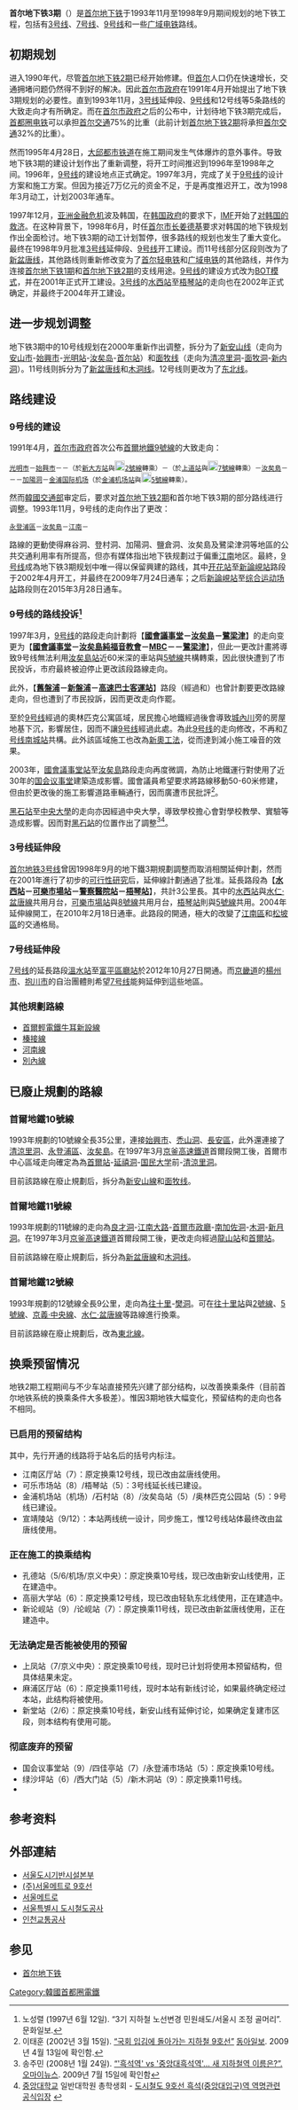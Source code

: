 '''首尔地下铁3期'''（{{kor|諺=3기 지하철|漢=3期 地下鐵|羅=Samgi jihacheol|f=y}}）是[[首尔地下铁|首尔地下铁]]于1993年11月至1998年9月期间规划的地下铁工程，包括有[[首尔地铁3号线|3号线]]、[[首尔地铁7号线|7号线]]、[[首尔地铁9号线|9号线]]和一些[[广域电铁|广域电铁]]路线。

==初期规划==
进入1990年代，尽管[[首尔地下铁2期|首尔地下铁2期]]已经开始修建。但[[首尔|首尔]]人口仍在快速增长，交通拥堵问题仍然得不到好的解决。因此[[首尔市政府|首尔市政府]]在1991年4月开始提出了地下铁3期规划的必要性。直到1993年11月，[[首尔地铁3号线|3号线]]延伸段、[[首尔地铁9号线|9号线]]和12号线等5条路线的大致走向才有所确定。而在[[首尔市政府|首尔市政府]]之后的公布中，计划待地下铁3期完成后，[[首都圈电铁|首都圈电铁]]可以承担[[首尔交通|首尔交通]]75%的比重（此前计划[[首尔地下铁2期|首尔地下铁2期]]将承担[[首尔交通|首尔交通]]32%的比重）。

然而1995年4月28日，[[大邱都市铁道|大邱都市铁道]]在施工期间发生气体爆炸的意外事件。导致地下铁3期的建设计划作出了重新调整，将开工时间推迟到1996年至1998年之间。1996年，[[首尔地铁9号线|9号线]]的建设地点正式确定。1997年3月，完成了关于[[首尔地铁9号线|9号线]]的设计方案和施工方案。但因为接近7万亿元的资金不足，于是再度推迟开工，改为1998年3月动工，计划2003年通车。

1997年12月，[[亚洲金融危机|亚洲金融危机]]波及韩国，在[[韩国中央行政机关|韩国政府]]的要求下，[[国际货币基金组织|IMF]]开始了[[国际货币基金组织对韩国的救济|对韩国的救济]]。在这种背景下，1998年6月，时任[[首尔市长|首尔市长]][[姜德基|姜德基]]要求对韩国的地下铁规划作出全面检讨。地下铁3期的动工计划暂停，很多路线的规划也发生了重大变化。最终在1998年9月批准[[首尔地铁3号线|3号线]]延伸段、[[首尔地铁9号线|9号线]]开工建设。而11号线部分区段则改为了[[新盆唐线|新盆唐线]]，其他路线则重新修改变为了[[首尔轻电铁|首尔轻电铁]]和[[广域电铁|广域电铁]]的其他路线，并作为连接[[首尔地下铁1期|首尔地下铁1期]]和[[首尔地下铁2期|首尔地下铁2期]]的支线用途。[[首尔地铁9号线|9号线]]的建设方式改为[[BOT模式|BOT模式]]，并在2001年正式开工建设。[[首尔地铁3号线|3号线]]的[[水西站_(首尔)|水西站]]至[[梧琴站|梧琴站]]的走向也在2002年正式确定，并最终于2004年开工建设。

==进一步规划调整==
地下铁3期中的10号线规划在2000年重新作出调整，拆分为了[[新安山线|新安山线]]（走向为[[安山市|安山市]]-[[始興市|始興市]]-[[光明站_(京畿道)|光明站]]-[[汝矣岛|汝矣岛]]-[[首尔站|首尔站]]）和[[首尔轻电铁面牧线|面牧线]]（走向为[[清凉里洞|清凉里洞]]-[[面牧洞|面牧洞]]-[[新内洞|新内洞]]）。11号线则拆分为了[[新盆唐线|新盆唐线]]和[[首尔轻电铁木洞线|木洞线]]。12号线则更改为了[[首尔轻电铁东北线|东北线]]。

==路线建设==
===9号线的建设===
1991年4月，[[首尔市政府|首尔市政府]]首次公布[[首爾地鐵9號線|首爾地鐵9號線]]的大致走向：

 [[光明市|光明市]]－[[始興市|始興市]]－{{link-ko|禿山洞|독산동}}－{{link-ko|新大方洞|신대방동}}（於[[新大方站|新大方站]]與[[File:Seoul_Metro_Line_2.svg|18px]][[首爾地鐵2號線|2號線]]轉乘）－{{link-ko|上道洞|상도동 (서울)}}（於[[上道站_(首爾)|上道站]]與[[File:Seoul_Metro_Line_7.svg|18px]][[首爾地鐵7號線|7號線]]轉乘）－[[汝矣島|汝矣島]]－{{link-ko|楊坪洞|양평동}}－{{link-ko|鹽倉洞|염창동}}－[[加陽洞|加陽洞]]－[[金浦国际机场|金浦国际机场]]（於[[金浦机场站|金浦机场站]]與[[File:Seoul_Metro_Line_5.svg|18px]][[首都圈電鐵5號線|5號線]]轉乘）。

然而[[國土交通部|韓國交通部]]审定后，要求对[[首尔地下铁2期|首尔地下铁2期]]和首尔地下铁3期的部分路线进行调整。1993年11月，9号线的走向作出了更改：
 [[永登浦區|永登浦區]]－[[汝矣島|汝矣島]]－[[江南_(首尔)|江南]]－{{link-ko|蠶室洞|잠실동|蠶室}}

路線的更動使得麻谷洞、登村洞、加陽洞、鹽倉洞、汝矣島及鷺梁津洞等地區的公共交通利用率有所提高，但亦有媒体指出地下铁规劃过于偏重[[江南_(首尔)|江南]]地区。最終，[[首尔地铁9号线|9号线]]成為地下铁3期规划中唯一得以保留興建的路线，其中[[开花站|开花站]]至[[新論峴站|新論峴站]]路段于2002年4月开工，并最终在2009年7月24日通车；之后[[新論峴站|新論峴站]]至[[综合运动场站_(首尔)|综合运动场站]]路段则在2015年3月28日通车。

===9号线的路线投诉<ref>노성렬 (1997년 6월 12일). “3기 지하철 노선변경 민원쇄도/서울시 조정 골머리”. 문화일보.</ref>===
1997年3月，[[首尔地铁9号线|9号线]]的路段走向計劃将【'''[[国会议事堂站|國會議事堂]]－[[汝矣島站|汝矣島]]－[[鷺梁津站|鷺梁津]]'''】的走向变更为【'''[[国会议事堂站|國會議事堂]]－[[汝矣島純福音教會|汝矣島純福音教會]]－[[文化廣播_(韓國)|MBC]]－{{link-ko|汝矣洞|여의동 (서울)|汝矣島洞}}－[[鷺梁津站|鷺梁津]]'''】，但此一更改計畫將導致9号线無法利用[[汝矣島站|汝矣島站]]近60米深的車站與[[首都圈電鐵5號線|5號線]]共構轉乘，因此很快遭到了市民投诉，市府最終被迫停止更改該段路線走向。

此外，【'''[[舊盤浦站|舊盤浦]]－[[新盤浦站|新盤浦]]－[[高速巴士客運站|高速巴士客運站]]'''】路段（經過{{link-ko|新盤浦路|신반포로}}和{{link-ko|沙平大路|사평대로}}）也曾計劃要更改路線走向，但也遭到了市民投訴，因而更改走向作罷。

至於[[首尔地铁9号线|9号线]]經過的奧林匹克公寓區域，居民擔心地鐵經過後會導致[[城內川|城內川]]旁的房屋地基下沉，影響居住，因而不讓[[首尔地铁9号线|9号线]]經過此處。為此[[首尔地铁9号线|9号线]]的走向修改，不再和[[首尔地铁7号线|7号线]][[南城站_(首爾)|南城站]]共構。此外該區域施工也改為[[新奧工法|新奧工法]]，從而達到減小施工噪音的效果。

2003年，[[國會議事堂站|國會議事堂站]]至[[汝矣島|汝矣島]]路段走向再度微調，為防止地鐵運行對使用了近30年的[[国会议事堂_(韩国)|国会议事堂]]建築造成影響。國會議員希望要求將路線移動50-60米修建，但由於更改後的施工影響道路車輛通行，因而廣遭市民批評<ref>이태훈 (2002년 3월 15일). [http://news.naver.com/main/read.nhn?mode=LSD&mid=sec&sid1=100&oid=020&aid=0000118609 “국회 입김에 돌아가는 지하철 9호선”] [[東亞日報|동아일보]]. 2009년 4월 13일에 확인함.</ref>。

[[黑石站_(首爾)|黑石站]]至[[中央大學_(韓國)|中央大學]]的走向亦因經過中央大學，導致學校擔心會對學校教學、實驗等造成影響。因而對[[黑石站_(首爾)|黑石站]]的位置作出了調整<ref>송주민 (2008년 1월 24일). [http://www.ohmynews.com/nws_web/view/at_pg.aspx?CNTN_CD=A0000817257 “'흑석역' vs '중앙대흑석역'... 새 지하철역 이름은?”.] {{Wayback|url=http://www.ohmynews.com/nws_web/view/at_pg.aspx?CNTN_CD=A0000817257 |date=20160624020809 }} [[OhmyNnews|오마이뉴스]]. 2009년 7월 15일에 확인함</ref><ref>[[中央大學_(韓國)|중앙대학교]] 일반대학원 총학생회 - [http://cauin.cau.ac.kr/index.php 도시철도 9호선 흑석(중앙대입구)역 역명관련 공식입장] {{Wayback|url=http://cauin.cau.ac.kr/index.php |date=20161224045609 }}</ref>。

===3号线延伸段===
[[首尔地铁3号线|首尔地铁3号线]]曾因1998年9月的地下鐵3期規劃調整而取消相關延伸計劃，然而在2001年進行了初步的[[可行性研究|可行性研究]]后，延伸線計劃通過了批准。延長路段為【'''[[水西站_(首尔)|水西站]]－[[可樂市場站|可樂市場站]]－[[警察醫院站|警察醫院站]]－[[梧琴站|梧琴站]]'''】，共計3公里長。其中的[[水西站_(首尔)|水西站]]與[[首都圈電鐵水仁·盆唐線|水仁·盆唐線]]共用月台，[[可樂市場站|可樂市場站]]與[[首爾地鐵8號線|8號線]]共用月台，[[梧琴站|梧琴站]]則與[[首都圈電鐵5號線|5號線]]共用。2004年延伸線開工，在2010年2月18日通車。此路段的開通，極大的改變了[[江南區_(首爾)|江南區]]和[[松坡區|松坡區]]的交通格局。

===7号线延伸段===
[[首尔地铁7号线|7号线]]的延長路段[[溫水站_(首爾)|溫水站]]至[[富平區廳站|富平區廳站]]於2012年10月27日開通。而[[京畿道|京畿道]]的[[楊州市|楊州市]]、[[抱川市|抱川市]]的自治團體則希望[[首尔地铁7号线|7号线]]能夠延伸到這些地區。

===其他規劃路線===
*[[首爾輕電鐵牛耳新設線|首爾輕電鐵牛耳新設線]]
*[[榛接線|榛接線]]
*[[河南線|河南線]]
*[[別內線|別內線]]

==已廢止規劃的路線==
===首爾地鐵10號線===
1993年規劃的10號線全長35公里，連接[[始興市|始興市]]、[[禿山洞|禿山洞]]、[[長安區_(水原市)|長安區]]，此外還連接了[[清涼里洞|清涼里洞]]、[[永登浦區|永登浦區]]、[[汝矣島|汝矣島]]。在1997年3月[[京釜高速鐵道|京釜高速鐵道]]首爾段開工後，首爾市中心區域走向確定為為[[首爾站|首爾站]]-[[延禧洞|延禧洞]]-[[国民大学|国民大学]]前-[[清涼里洞|清涼里洞]]。

目前該路線在廢止規劃后，拆分為[[新安山線|新安山線]]和[[首尔轻电铁面牧线|面牧线]]。

===首爾地鐵11號線===
1993年規劃的11號線的走向為[[良才洞|良才洞]]-[[江南大路|江南大路]]-[[首爾市政廳|首爾市政廳]]-[[南加佐洞|南加佐洞]]-[[木洞|木洞]]-[[新月洞|新月洞]]。在1997年3月[[京釜高速鐵道|京釜高速鐵道]]首爾段開工後，更改走向經過[[龍山站_(首爾)|龍山站]]和[[首爾站|首爾站]]。

目前該路線在廢止規劃后，拆分為[[新盆唐線|新盆唐線]]和[[首尔轻电铁木洞线|木洞线]]。

===首爾地鐵12號線===
1993年規劃的12號線全長9公里，走向為[[往十里|往十里]]-[[樊洞|樊洞]]。可在[[往十里站|往十里站]]與[[首爾地鐵2號線|2號線]]、[[首都圈電鐵5號線|5號線]]、[[首都圈電鐵京義·中央線|京義·中央線]]、[[首都圈電鐵水仁·盆唐線|水仁·盆唐線]]等路線進行換乘。

目前該路線在廢止規劃后，改為[[首爾輕電鐵東北線|東北線]]。

==换乘预留情况==
地铁2期工程期间与不少车站直接预先兴建了部分结构，以改善换乘条件（目前首尔地铁系统的换乘条件大多极差）。惟因3期地铁大幅变化，预留结构的走向也各不相同。
===已启用的预留结构===
其中，先行开通的线路将于站名后的括号内标注。
* 江南区厅站（7）：原定换乘12号线，现已改由盆唐线使用。
* 可乐市场站（8）/梧琴站（5）：3号线延长线已建设。
* 金浦机场站（机场）/石村站（8）/汝矣岛站（5）/奥林匹克公园站（5）：9号线已建设。
* 宣靖陵站（9/12）：本站两线统一设计，同步施工，惟12号线站体最终改由盆唐线使用。
===正在施工的换乘结构===
* 孔德站（5/6/机场/京义中央）：原定换乘10号线，现已改由新安山线使用，正在建造中。
* 高丽大学站（6）：原定换乘12号线，现已改由轻轨东北线使用，正在建造中。
* 新论岘站（9）/论岘站（7）：原定换乘11号线，现已改由新盆唐线使用，正在建造中。
===无法确定是否能被使用的预留===
* 上凤站（7/京义中央）：原定换乘10号线，现时已计划将使用本预留结构，但具体结果未定。
* 麻浦区厅站（6）：原定换乘11号线，现时本站有新线讨论，如果最终确定经过本站，此结构将被使用。
* 新堂站（2/6）：原定换乘10号线，新安山线有延伸讨论，如果确定复建市区段，则本结构有使用可能。
===彻底废弃的预留===
* 国会议事堂站（9）/四佳亭站（7）/永登浦市场站（5）：原定换乘10号线。
* 绿沙坪站（6）/西大门站（5）/新木洞站（9）：原定换乘11号线。
* 
==参考资料==
{{reflist}}

==外部連結==
* [https://web.archive.org/web/20120503055331/http://subway.seoul.go.kr/ 서울도시기반시설본부]
* [http://www.metro9.co.kr/ (주)서울메트로 9호선] {{Wayback|url=http://www.metro9.co.kr/ |date=20110709205244 }} 
* [http://www.seoulmetro.co.kr/ 서울메트로] {{Wayback|url=http://www.seoulmetro.co.kr/ |date=20181130181700 }}
* [https://web.archive.org/web/20060130172047/http://www.smrt.co.kr/ 서울특별시 도시철도공사]
* [https://web.archive.org/web/20180916230315/http://www.ictr.or.kr/ 인천교통공사]

==参见==
*[[首尔地下铁|首尔地下铁]]

{{首都圈电铁路线}}

[[Category:韓國首都圈電鐵|Category:韓國首都圈電鐵]]